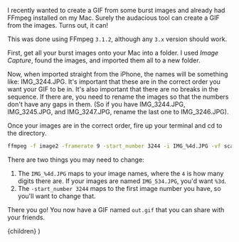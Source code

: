 
I recently wanted to create a GIF from some burst images and already had FFmpeg
installed on my Mac. Surely the audacious tool can create a GIF from the
images. Turns out, it can!

This was done using FFmpeg `3.1.2`, although any `3.x` version should work.

First, get all your burst images onto your Mac into a folder. I used _Image
Capture_, found the images, and imported them all to a new folder.

Now, when imported straight from the iPhone, the names will be
something like: IMG_3244.JPG. It's important that these are in the correct
order you want your GIF to be in. It's also important that there are no breaks
in the sequence. If there are, you need to rename the images so that the
numbers don't have any gaps in them. (So if you have IMG_3244.JPG,
IMG_3245.JPG, and IMG_3247.JPG, rename the last one to IMG_3246.JPG).

Once your images are in the correct order, fire up your terminal and cd to the
directory.

```bash
ffmpeg -f image2 -framerate 9 -start_number 3244 -i IMG_%4d.JPG -vf scale=531x299,transpose=1,crop=299:431:0:100 out.gif
```

There are two things you may need to change:

1. The `IMG_%4d.JPG` maps to your image names, where the `4` is how many digits there are. If your images are named `IMG_534.JPG`, you'd want `%3d`.
2. The `-start_number 3244` maps to the first image number you have, so you'll want to change that.

There you go! You now have a GIF named `out.gif` that you can share with your friends.

  <Post>
    {children}
  </Post>
)
